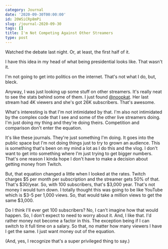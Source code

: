 ```yaml
---
category: Journal
date: '2020-09-30T00:00:00'
id: 20WSiCRp8mPi
slug: /journal-2020-09-30
tags: []
title: I'm Not Competing Against Other Streamers
type: post
---
```


Watched the debate last night. Or, at least, the first half of it. 

I have this idea in my head of what being presidential looks like. That wasn't it. 

I'm not going to get into politics on the internet. That's not what I do, but, bleck. 

Anyway, I was just looking up some stuff on other streamers. It's really neat to see the stats behind some of them. I just found [@noopkat](https://www.twitch.tv/noopkat). Her last stream had 4K viewers and she's got 26K subscribers. That's awesome. 

What's interesting is that I'm not intimidated by that. I'm also not intimidated by the complex code that I see and some of the other live streamers doing. I'm just doing my thing and they're doing theirs. Competition and comparison don't enter the equation. 

It's like these journals. They're just something I'm doing. It goes into the public space but I'm not doing things just to try to grown an audience. This is something that's been on my mind a lot as I do this and the vlog. I don't want to get into something where I'm just trying to get bigger numbers. That's one reason I kinda hope I don't have to make a decision about getting money from Twitch. 

But, that equation changed a little when I looked at the rates. Twitch charges $5 per month per subscription and the streamer gets 50% of that. That's $30/year. So, with 100 subscribers, that's $3,000 year. That's not money I would turn down. I totally thought this was going to be like YouTube which is $3-5 per 1,000 views. So, that would take a million views to get the same $3,000. 

Do I think I'll ever get 100 subscribers? No, I can't imagine how that would happen. So, I don't expect to need to worry about it. And, I like that. I'd rather money not become a factor in this. The exception being if I can switch to it full time on a salary. So that, no matter how many viewers I have I get the same. I just want money out of the equation. 

(And, yes, I recognize that's a super privileged thing to say.)
